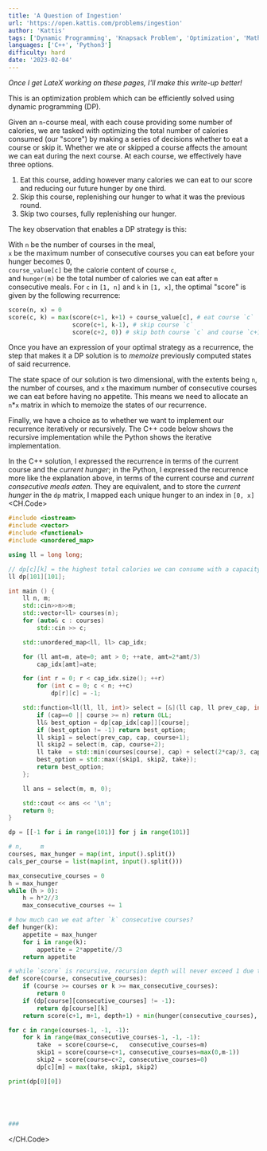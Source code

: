 ```yaml
---
title: 'A Question of Ingestion'
url: 'https://open.kattis.com/problems/ingestion'
author: 'Kattis'
tags: ['Dynamic Programming', 'Knapsack Problem', 'Optimization', 'Math'] 
languages: ['C++', 'Python3']
difficulty: hard
date: '2023-02-04'
---
```

*Once I get LateX working on these pages, I'll make this write-up better!*<br/>

This is an optimization problem which can be efficiently solved using dynamic programming (DP).

Given an `n`-course meal, with each couse providing some number of calories, we are tasked
with optimizing the total number of calories consumed (our "score") by making a series of decisions whether
to eat a course or skip it. Whether we ate or skipped a course affects the amount we can eat during the next course.
At each course, we effectively have three options.
1. Eat this course, adding however many calories we can eat to our score and reducing our future hunger by one third.
2. Skip this course, replenishing our hunger to what it was the previous round.
3. Skip two courses, fully replenishing our hunger.

The key observation that enables a DP strategy is this:


With `n` be the number of courses in the meal,<br/>
`x` be the maximum number of consecutive courses you can eat before your hunger becomes 0,<br/>
`course_value[c]` be the calorie content of course `c`,<br/>
and `hunger(m)` be the total number of calories we can eat after `m` consecutive meals.
For `c` in `[1, n]` and `k` in `[1, x]`, the optimal "score" is given by the following recurrence:
```py
score(n, x) = 0
score(c, k) = max(score(c+1, k+1) + course_value[c], # eat course `c`
                  score(c+1, k-1), # skip course `c`
                  score(c+2, 0)) # skip both course `c` and course `c+1`
```

Once you have an expression of your optimal strategy as a recurrence,
the step that makes it a DP solution is to *memoize* previously computed states of said recurrence.

The state space of our solution is two dimensional, with the extents being `n`, the number of courses, and `x` the maximum number of consecutive courses we can eat before having no appetite. This means we need to allocate an `n`*`x` matrix in which to memoize the states of our recurrence.

Finally, we have a choice as to whether we want to implement our recurrence iteratively or recursively.
The C++ code below shows the recursive implementation while the Python shows the iterative implementation.

In the C++ solution, I expressed the recurrence in terms of the current course and the *current hunger*;
in the Python, I expressed the recurrence more like the explanation above, in terms of the current course and *current consecutive meals eaten*.
They are equivalent, and to store the *current hunger* in the `dp` matrix, I mapped each unique hunger to an index in `[0, x]`
<CH.Code>

```cpp ingestion.cpp
#include <iostream>
#include <vector>
#include <functional>
#include <unordered_map>

using ll = long long;

// dp[c][k] = the highest total calories we can consume with a capacity
ll dp[101][101];

int main () {
    ll n, m;
    std::cin>>n>>m;
    std::vector<ll> courses(n);
    for (auto& c : courses)
        std::cin >> c;

    std::unordered_map<ll, ll> cap_idx;

    for (ll amt=m, ate=0; amt > 0; ++ate, amt=2*amt/3)
        cap_idx[amt]=ate;

    for (int r = 0; r < cap_idx.size(); ++r)
        for (int c = 0; c < n; ++c)
            dp[r][c] = -1;

    std::function<ll(ll, ll, int)> select = [&](ll cap, ll prev_cap, int course) {
        if (cap==0 || course >= n) return 0LL;
        ll& best_option = dp[cap_idx[cap]][course];
        if (best_option != -1) return best_option;
        ll skip1 = select(prev_cap, cap, course+1);
        ll skip2 = select(m, cap, course+2);
        ll take  = std::min(courses[course], cap) + select(2*cap/3, cap, course+1);
        best_option = std::max({skip1, skip2, take});
        return best_option;
    };

    ll ans = select(m, m, 0);

    std::cout << ans << '\n';
    return 0;
}
```


```py ingestion.py
dp = [[-1 for i in range(101)] for j in range(101)]

# n,     m
courses, max_hunger = map(int, input().split())
cals_per_course = list(map(int, input().split()))

max_consecutive_courses = 0
h = max_hunger
while (h > 0):
    h = h*2//3
    max_consecutive_courses += 1

# how much can we eat after `k` consecutive courses?
def hunger(k):
    appetite = max_hunger
    for i in range(k):
        appetite = 2*appetite//3
    return appetite

# while `score` is recursive, recursion depth will never exceed 1 due to our call order
def score(course, consecutive_courses):
    if (course >= courses or k >= max_consecutive_courses):
        return 0
    if (dp[course][consecutive_courses] != -1):
        return dp[course][k]
    return score(c+1, m+1, depth+1) + min(hunger(consecutive_courses), cals_per_course[course])

for c in range(courses-1, -1, -1):
    for k in range(max_consecutive_courses-1, -1, -1):
        take  = score(course=c,   consecutive_courses=m)
        skip1 = score(course=c+1, consecutive_courses=max(0,m-1))
        skip2 = score(course=c+2, consecutive_courses=0)
        dp[c][m] = max(take, skip1, skip2)

print(dp[0][0])





###
```

</CH.Code>
